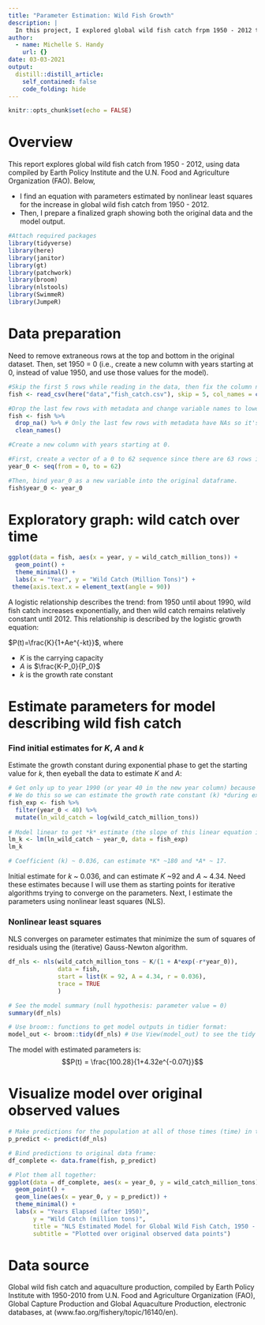 ```yaml
---
title: "Parameter Estimation: Wild Fish Growth"
description: |
  In this project, I explored global wild fish catch frpm 1950 - 2012 through nonlinear least squares parameter estimation. Data source: Earth Policy Institute and the U.N. Food and Agriculture Organization (FAO).
author:
  - name: Michelle S. Handy
    url: {}
date: 03-03-2021
output:
  distill::distill_article:
    self_contained: false
    code_folding: hide
---
```



```r
knitr::opts_chunk$set(echo = FALSE)
```

# Overview

This report explores global wild fish catch from 1950 - 2012, using data compiled by Earth Policy Institute and the U.N. Food and Agriculture Organization (FAO). Below, 

- I find an equation with parameters estimated by nonlinear least squares for the increase in global wild fish catch from 1950 - 2012.
- Then, I prepare a finalized graph showing both the original data and the model output.


```r
#Attach required packages
library(tidyverse)
library(here)
library(janitor)
library(gt)
library(patchwork)
library(broom)
library(nlstools)
library(SwimmeR)
library(JumpeR)
```


# Data preparation

Need to remove extraneous rows at the top and bottom in the original dataset. Then, set 1950 = 0 (i.e., create a new column with years starting at 0, instead of value 1950, and use those values for the model).

```r
#Skip the first 5 rows while reading in the data, then fix the column names so that they are all on one line.
fish <- read_csv(here("data","fish_catch.csv"), skip = 5, col_names = c("Year", "Wild Catch Million Tons","Farmed Fish", "Total Fish Production"))

#Drop the last few rows with metadata and change variable names to lower_snake_case.
fish <- fish %>% 
  drop_na() %>% # Only the last few rows with metadata have NAs so it's okay to do this.
  clean_names()

#Create a new column with years starting at 0. 

#First, create a vector of a 0 to 62 sequence since there are 63 rows in the df.
year_0 <- seq(from = 0, to = 62)

#Then, bind year_0 as a new variable into the original dataframe.
fish$year_0 <- year_0
```


# Exploratory graph: wild catch over time

```r

ggplot(data = fish, aes(x = year, y = wild_catch_million_tons)) +
  geom_point() +
  theme_minimal() +
  labs(x = "Year", y = "Wild Catch (Million Tons)") + 
 theme(axis.text.x = element_text(angle = 90))

```
A logistic relationship describes the trend: from 1950 until about 1990, wild fish catch increases exponentially, and then wild catch remains relatively constant until 2012. This relationship is described by the logistic growth equation: 

$P(t)=\frac{K}{1+Ae^{-kt}}$, where

- $K$ is the carrying capacity
- $A$ is $\frac{K-P_0}{P_0}$
- $k$ is the growth rate constant

# Estimate parameters for model describing wild fish catch

### Find initial estimates for *K*, *A* and *k*

Estimate the growth constant during exponential phase to get the starting value for *k*, then eyeball the data to estimate *K* and *A*:

```r

# Get only up to year 1990 (or year 40 in the new year column) because that's where the growth rate platued & log transform the population
# We do this so we can estimate the growth rate constant (k) *during exponential growth phase)
fish_exp <- fish %>% 
  filter(year_0 < 40) %>% 
  mutate(ln_wild_catch = log(wild_catch_million_tons))
  
# Model linear to get *k* estimate (the slope of this linear equation is an estimate of the growth rate constant):
lm_k <- lm(ln_wild_catch ~ year_0, data = fish_exp)
lm_k

# Coefficient (k) ~ 0.036, can estimate *K* ~180 and *A* ~ 17.

```

Initial estimate for *k* ~ 0.036, and can estimate *K* ~92 and *A* ~ 4.34. Need these estimates because I will use them as starting points for iterative algorithms trying to converge on the parameters. Next, I estimate the parameters using nonlinear least squares (NLS). 


### Nonlinear least squares

NLS converges on parameter estimates that minimize the sum of squares of residuals using the (iterative) Gauss-Newton algorithm. 

```r
df_nls <- nls(wild_catch_million_tons ~ K/(1 + A*exp(-r*year_0)),
              data = fish,
              start = list(K = 92, A = 4.34, r = 0.036),
              trace = TRUE
              )

# See the model summary (null hypothesis: parameter value = 0)
summary(df_nls)

# Use broom:: functions to get model outputs in tidier format: 
model_out <- broom::tidy(df_nls) # Use View(model_out) to see the tidy model output.

```
The model with estimated parameters is:
$$P(t) = \frac{100.28}{1+4.32e^{-0.07t}}$$

# Visualize model over original observed values

```r
# Make predictions for the population at all of those times (time) in the original df: 
p_predict <- predict(df_nls)

# Bind predictions to original data frame:
df_complete <- data.frame(fish, p_predict)

# Plot them all together:
ggplot(data = df_complete, aes(x = year_0, y = wild_catch_million_tons)) +
  geom_point() +
  geom_line(aes(x = year_0, y = p_predict)) +
  theme_minimal() +
  labs(x = "Years Elapsed (after 1950)",
       y = "Wild Catch (million tons)",
       title = "NLS Estimated Model for Global Wild Fish Catch, 1950 - 2012",
       subtitle = "Plotted over original observed data points")
```

# Data source 

Global wild fish catch and aquaculture production, compiled by Earth Policy Institute with 1950-2010 from U.N. Food and Agriculture Organization (FAO), Global Capture Production and Global Aquaculture Production, electronic databases, at (www.fao.org/fishery/topic/16140/en).
